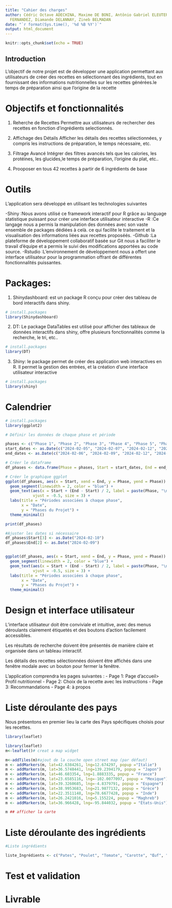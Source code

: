 ```yaml
---
title: "Cahier des charges"
author: Cédric Octave ADECHINA, Maxime DE BONI, Antônio Gabriel ELEUTERIO VIANA, Thomas
  FERNANDEZ, Diamande DELANNAY, Zineb BELMADAN
date: "`r format(Sys.time(), '%d %B %Y')`"
output: html_document
---
```


```r
knitr::opts_chunk$set(echo = TRUE)

```

## Introduction

L'objectif de notre projet est de développer une application permettant aux utilisateurs de créer des recettes en sélectionnant des ingrédients, tout en fournissant des informations nutritionnelles sur les recettes générées.le temps de préparation ainsi que l'origine de la recette

# Objectifs et fonctionnalités

1) Reherche de Recettes
Permettre aux utilisateurs de rechercher des recettes en fonction d'ingrédients selectionnés.

2) Affichage des Détails
Afficher les détails des recettes sélectionnées, y compris les instructions de préparation, le temps nécessaire, etc.

3) Filtrage Avancé
Intégrer des filtres avancés tels que les calories, les protéines, les glucides,le temps de préparation, l'origine du plat, etc..

4) Prooposer en tous 42 recettes à partir de 6 ingrédients de base

# Outils
L'application sera développé en utilisant les technologies suivantes

-Shiny :Nous avons utilisé ce framework interactif pour R  grâce au language statistique puissant pour créer une interface utilisateur interactive
-R :Ce langage nous a permis la manipulation des données avec son vaste ensemble de packages dédiées à celà. ce qui facilite le traitement et la visualisation des informations liées aux recettes proposéés.
-Github :La plateforme de développement collaboratif basée sur Git nous a faciliter le travail d'équipe et a permis le suivi des modifications apportées au code source.
-Rstudio :L'environnement de développement  nous a offert une interface utilisateur pour la programmation offrant de différentes  fonctionnalités puissantes.
 
# Packages:

1) Shinydashboard: est un package R conçu pour créer des tableau de bord interactifs dans shiny.
```r
# install.packages
library(Shinydashboard)
```

2) DT: Le package DataTables est utilisé pour afficher des tableaux de données interactifs dans shiny, offre plusieurs fonctionnalités comme la recherche, le tri, etc..
```r
# install.packages
library(DT)
```

3) Shiny: le package permet de créer des application web interactives en R. Il permet la gestion des entrées, et la création d'une interface utilisateur interactive
```r
# install.packages
library(shiny)
```

# Calendrier

```r

# install.packages
library(ggplot2)
```


```r
# Définir les données de chaque phase et période

phases <- c("Phase 1", "Phase 2", "Phase 3", "Phase 4", "Phase 5", "Phase 6")
start_dates <- as.Date(c("2024-02-05", "2024-02-07", "2024-02-12", "2024-02-13", "2024-02-15", "2024-02-17"))
end_dates <- as.Date(c("2024-02-06", "2024-02-09", "2024-02-12", "2024-02-15", "2024-02-15", "2024-02-17"))

# Créer le dataframe
df_phases <- data.frame(Phase = phases, Start = start_dates, End = end_dates)

# Créer le graphique ggplot
ggplot(df_phases, aes(x = Start, xend = End, y = Phase, yend = Phase)) +
  geom_segment(linewidth = 2, color = "blue") +
  geom_text(aes(x = Start + (End - Start) / 2, label = paste(Phase, "\n", format(Start, "%d-%m-%Y"), " au ", format(End, "%d-%m-%Y"))),
            vjust = -0.5, size = 3) +
  labs(title = "Périodes associées à chaque phase",
       x = "Date",
       y = "Phases du Projet") +
  theme_minimal()

print(df_phases)

#Ajuster les dates si nécessaire
df_phases$Start[3] <- as.Date("2024-02-10")
df_phases$End[2] <- as.Date("2024-02-09")


ggplot(df_phases, aes(x = Start, xend = End, y = Phase, yend = Phase)) +
  geom_segment(linewidth = 2, color = "blue") +
  geom_text(aes(x = Start + (End - Start) / 2, label = paste(Phase, "\n", format(Start, "%d-%m-%Y"), " au ", format(End, "%d-%m-%Y"))),
            vjust = -0.5, size = 3) +
  labs(title = "Périodes associées à chaque phase",
       x = "Date",
       y = "Phases du Projet") +
  theme_minimal()

```

# Design et interface utilisateur

L'interface utilisateur doit être conviviale et intuitive, avec des menus déroulants clairement étiquetés et des boutons d'action facilement accessibles.

Les résultats de recherche doivent être présentés de manière claire et organisée dans un tableau interactif.

Les détails des recettes sélectionnées doivent être affichés dans une fenêtre modale avec un bouton pour fermer la fenêtre.

L'application comprendra les pages suivantes :
- Page 1: Page d'accueil> Profil nutritionnel
- Page 2: Choix de la recette avec les instructions
- Page 3: Recommandations
- Page 4: à propos


# Liste déroulante des pays 
Nous présentons en premier lieu la carte  des Pays spécifiques choisis pour les recettes.
```r

library(leaflet)

library(leaflet)
m<-leaflet()# creat a map widget

m<-addTiles(m)#ajout de la couche open street map (par défaut)
m <- addMarkers(m, lat=42.6384261, lng=12.674297, popup ="Italie")
m <- addMarkers(m, lat=36.5748441, lng=139.2394179, popup = "Japon")
m <- addMarkers(m, lat=46.603354, lng=1.8883335, popup = "France")
m <- addMarkers(m, lat=23.6585116, lng=-102.0077097, popup = "Mexique")
m <- addMarkers(m, lat=39.3260685, lng=-4.8379791, popup = "Espagne")
m <- addMarkers(m, lat=38.9953683, lng=21.9877132, popup = "Grèce")
m <- addMarkers(m, lat=22.3511148, lng=78.6677428, popup = "Inde")
m <- addMarkers(m, lat=26.2421016, lng=5.155224, popup = "Maghreb")
m <- addMarkers(m, lat=36.966428, lng=-95.844032, popup = "États-Unis")

m ## afficher la carte

```


# Liste déroulante des ingrédients

```r

#Liste ingrédients

liste_Ingrédients <- c("Pates", "Poulet", "Tomate", "Carotte", "Œuf", "Pois chiche", "Saumon fumé", "Crème fraiche", "Parmesan", "Bouillon de poulet", "Sauce soja", "Algues Nori", "Oignon", "Sauce yakisoba", "Sauce Pesto", "Tomates cerise", "Poivre noir", "Crevette", "Germe de soja", "Sauce pad thaï", "Huile d’olive", "Persil", "Ail", "Feuille de Basilic", "Jus de citron", "Romarin", "Épices", "Sauce Teryaki", "Graine de sésame", "Marinade au gingembre", "Laitue", "Croûtons", "Vinaigrette César", "Poivron", "Cumin", "Marinade au yaourt", "Sauce alfredo", "Champignons", "Sauce barbecue", "Paprika", "Miel", "Yaourt nature", "Pain", "Aubergine", "Courgette", "Viande haché", "Riz", "Herbe", "Feta", "Concombre", "Olives noires", "Sel", "Légumes", "Pomme de terre", "Bouillon de légumes", "Poisson", "Farine", "Sucre", "Curry", "Lait", "Céleri", "Noix", "Poireau", "Lardon", "Vin blanc", "Jambon", "Levure", "Fromage", "Pâte feuilletée", "Épinard", "Vanille", "Lait de coco", "Tahini", "Paprika", "Coriandre")
```


# Test et validation

# Livrable
